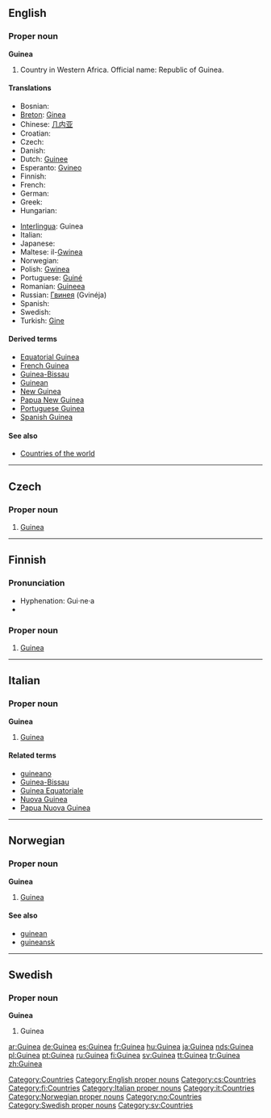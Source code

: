 {{see|guinea}}
{{wikipedia}}
==English==

===Proper noun===
'''Guinea'''

# Country in Western Africa. Official name: Republic of Guinea.

====Translations====
{{top}}
* Bosnian: {{t-|bs|Gvineja|f}}
* [[Breton]]: [[Ginea]]
* Chinese: [[几内亚]]
* Croatian: {{t-|hr|Gvineja|f}}
* Czech: {{t-|cs|Guinea|f}}
* Danish: {{t-|da|Guinea}}
* Dutch: [[Guinee]]
* Esperanto: [[Gvineo]]
* Finnish: {{t+|fi|Guinea}}
* French: {{t+|fr|Guinée|f}}
* German: {{t+|de|Guinea}}
* Greek: {{t-|el|Γουινέα|f|tr=Gouinéa|sc=Grek}}
* Hungarian: {{t+|hu|Guinea}}
{{mid}}
* [[Interlingua]]: Guinea
* Italian: {{t-|it|Guinea|f}}
* Japanese: {{t+|ja|ギニア|tr=Ginia|sc=Jpan}}
* Maltese: il-[[Gwinea]]
* Norwegian: {{t-|no|Guinea}}
* Polish: [[Gwinea]] {{f}}
* Portuguese: [[Guiné]]
* Romanian: [[Guineea]] {{f}}
* Russian: [[Гвинея]] (Gvinéja) {{f}}
* Spanish: {{t+|es|Guinea|f}}
* Swedish: {{t+|sv|Guinea}}
* Turkish: [[Gine]]
{{bottom}}

====Derived terms====
* [[Equatorial Guinea]]
* [[French Guinea]]
* [[Guinea-Bissau]]
* [[Guinean]]
* [[New Guinea]]
* [[Papua New Guinea]]
* [[Portuguese Guinea]]
* [[Spanish Guinea]]

====See also====
* [[Appendix:Countries of the world|Countries of the world]]

[[Category:Countries]]
[[Category:English proper nouns]]

----

==Czech==

===Proper noun===
{{cs-proper noun|g=f}}

# [[#English|Guinea]]

[[Category:cs:Countries]]

----

==Finnish==
{{wikipedia|lang=fi}}

===Pronunciation===
* Hyphenation: Gui‧ne‧a
* {{IPA|/ˈɡineɑ/}}

===Proper noun===
{{fi-noun|proper=true|Guine|type=kulkija}}

# [[#English|Guinea]]

[[Category:fi:Countries]]

----

==Italian==
{{wikipedia|lang=it}}

===Proper noun===
'''Guinea''' {{f}}

# [[#English|Guinea]]

====Related terms====
* [[guineano]]
* [[Guinea-Bissau]]
* [[Guinea Equatoriale]]
* [[Nuova Guinea]]
* [[Papua Nuova Guinea]]

[[Category:Italian proper nouns]]
[[Category:it:Countries]]

----

==Norwegian==

===Proper noun===
'''Guinea'''

# [[#English|Guinea]]

====See also====
* [[guinean]]
* [[guineansk]]

[[Category:Norwegian proper nouns]]
[[Category:no:Countries]]

----

==Swedish==

===Proper noun===
'''Guinea'''

# Guinea

[[Category:Swedish proper nouns]]
[[Category:sv:Countries]]

[[ar:Guinea]]
[[de:Guinea]]
[[es:Guinea]]
[[fr:Guinea]]
[[hu:Guinea]]
[[ja:Guinea]]
[[nds:Guinea]]
[[pl:Guinea]]
[[pt:Guinea]]
[[ru:Guinea]]
[[fi:Guinea]]
[[sv:Guinea]]
[[tt:Guinea]]
[[tr:Guinea]]
[[zh:Guinea]]